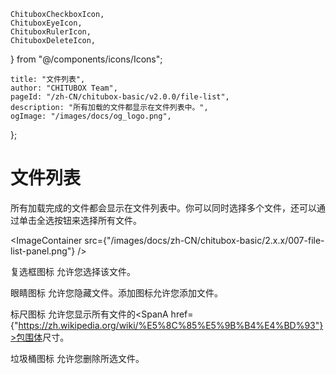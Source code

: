 	ChituboxCheckboxIcon,
	ChituboxEyeIcon,
	ChituboxRulerIcon,
	ChituboxDeleteIcon,
} from "@/components/icons/Icons";

	title: "文件列表",
	author: "CHITUBOX Team",
	pageId: "/zh-CN/chitubox-basic/v2.0.0/file-list",
	description: "所有加载的文件都显示在文件列表中。",
	ogImage: "/images/docs/og_logo.png",
};

# 文件列表

所有加载完成的文件都会显示在文件列表中。你可以同时选择多个文件，还可以通过单击全选按钮来选择所有文件。

<ImageContainer
	src={"/images/docs/zh-CN/chitubox-basic/2.x.x/007-file-list-panel.png"}
/>

复选框图标 <ChituboxCheckboxIcon /> 允许您选择该文件。

眼睛图标 <ChituboxEyeIcon /> 允许您隐藏文件。添加图标允许您添加文件。

标尺图标 <ChituboxRulerIcon /> 允许您显示所有文件的<SpanA href={"https://zh.wikipedia.org/wiki/%E5%8C%85%E5%9B%B4%E4%BD%93"}>包围体</SpanA>尺寸。

垃圾桶图标 <ChituboxDeleteIcon /> 允许您删除所选文件。

